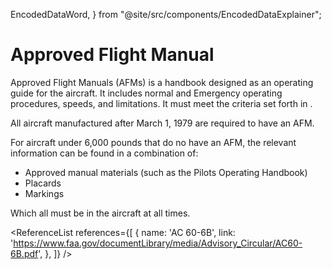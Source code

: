   EncodedDataWord,
} from "@site/src/components/EncodedDataExplainer";

# Approved Flight Manual

Approved Flight Manuals (AFMs) is a handbook designed as an operating guide for
the aircraft. It includes normal and Emergency operating procedures, speeds, and
limitations. It must meet the criteria set forth in <Reg part="21.5" />.

All aircraft manufactured after March 1, 1979 are required to have an AFM.

For aircraft under 6,000 pounds that do no have an AFM, the relevant information
can be found in a combination of:

- Approved manual materials (such as the Pilots Operating Handbook)
- Placards
- Markings

Which all must be in the aircraft at all times.

<Reg part="91.9" />

<ReferenceList references={[
  {
    name: 'AC 60-6B',
    link: 'https://www.faa.gov/documentLibrary/media/Advisory_Circular/AC60-6B.pdf',
  },
]} />
